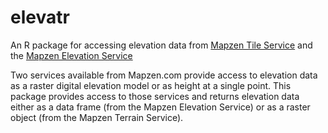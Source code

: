 # elevatr
An R package for accessing elevation data from [Mapzen Tile Service](https://mapzen.com/documentation/terrain-tiles/) and the [Mapzen Elevation Service](https://mapzen.com/documentation/elevation/elevation-service/)

Two services available from Mapzen.com provide access to elevation data as a raster digital elevation model or as height at a single point.  This package provides access to those services and returns elevation data either as a data frame (from the Mapzen Elevation Service) or as a raster object (from the Mapzen Terrain Service).

